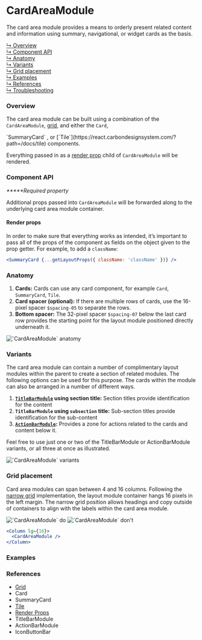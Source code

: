



# CardAreaModule

The card area module provides a means to orderly present related content and
information using summary, navigational, or widget cards as the basis.

[↳ Overview](#overview)  
[↳ Component API](#component-api)  
[↳ Anatomy](#anatomy)  
[↳ Variants](#variants)  
[↳ Grid placement](#grid-placement)  
[↳ Examples](#examples)  
[↳ References](#references)  
[↳ Troubleshooting](#troubleshooting)

### Overview

The card area module can be built using a combination of the `CardAreaModule`,
[grid](https://react.carbondesignsystem.com/?path=/docs/grid--narrow), and
either the <LinkTo kind="components-card" story="default">`Card`</LinkTo>,

<LinkTo kind="patterns-summarycard" story="with-primary-label">
  `SummaryCard`
</LinkTo>
, or [`Tile`](https://react.carbondesignsystem.com/?path=/docs/tile) components.

Everything passed in as a
[render prop](https://reactjs.org/docs/render-props.html) child of
`CardAreaModule` will be rendered.

<Canvas>
  <Story
    id={getDocsId('layout-modules-cardareamodule--default')}
    parameters={parameters}
  />
</Canvas>

### Component API

<ArgsTable />

_**\***Required property_

Additional props passed into `CardAreaModule` will be forwarded along to the
underlying card area module container.

#### Render props

In order to make sure that everything works as intended, it’s important to pass
all of the props of the component as fields on the object given to the prop
getter. For example, to add a `className`:

```jsx
<SummaryCard {...getLayoutProps({ className: 'className' })} />
```

### Anatomy

1. **Cards:** Cards can use any card component, for example `Card`,
   `SummaryCard`, `Tile`.
2. **Card spacer (optional):** If there are multiple rows of cards, use the
   16-pixel spacer `$spacing-05` to separate the rows.
3. **Bottom spacer:** The 32-pixel spacer `$spacing-07` below the last card row
   provides the starting point for the layout module positioned directly
   underneath it.

<img alt="`CardAreaModule` anatomy" src={anatomy} />

### Variants

The card area module can contain a number of complimentary layout modules within
the parent to create a section of related modules. The following options can be
used for this purpose. The cards within the module can also be arranged in a
number of different ways.

1. **[`TitleBarModule`](#references) using section title:** Section titles
   provide identification for the content
2. **`TitleBarModule` using `subsection` title:** Sub-section titles provide
   identification for the sub-content
3. **[`ActionBarModule`](#references):** Provides a zone for actions related to
   the cards and content below it.

Feel free to use just one or two of the TitleBarModule or ActionBarModule
variants, or all three at once as illustrated.

<img alt="`CardAreaModule` variants" src={variants} />

<Source id="layout-modules-cardareamodule--variant" />

### Grid placement

Card area modules can span between 4 and 16 columns. Following the
[narrow grid](https://react.carbondesignsystem.com/?path=/docs/grid--narrow)
implementation, the layout module container hangs 16 pixels in the left margin.
The narrow grid position allows headings and copy outside of containers to align
with the labels within the card area module.

<Row>
  <Column>
    <img alt="`CardAreaModule` do" src={doImage} />
  </Column>

  <Column>
    <img alt="`CardAreaModule` don't" src={dont} />
  </Column>
</Row>

```jsx
<Column lg={16}>
  <CardAreaModule />
</Column>
```

### Examples

<Row>
  <Detail />
</Row>

### References

- [Grid](https://react.carbondesignsystem.com/?path=/docs/grid--narrow)
- <LinkTo kind="components-card" story="default">
    Card
  </LinkTo>
- <LinkTo kind="patterns-summarycard" story="with-primary-label">
    SummaryCard
  </LinkTo>
- [Tile](https://react.carbondesignsystem.com/?path=/docs/tile)
- [Render Props](https://reactjs.org/docs/render-props.html)
- <LinkTo kind="layout-modules-titlebarmodule" story="default">
    TitleBarModule
  </LinkTo>
- <LinkTo kind="layout-modules-actionbarmodule" story="default">
    ActionBarModule
  </LinkTo>
- <LinkTo kind="patterns-iconbuttonbar" story="default">
    IconButtonBar
  </LinkTo>

<Troubleshooting />
